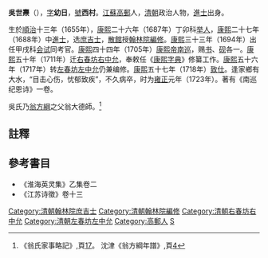 '''吳世燾'''（{{bd|1655年||1723年|catIdx=W吳}}），[[表字|字]]'''幼日'''，[[號|號]]'''西村'''。[[江蘇|江蘇]][[高郵|高郵]]人，[[清朝|清朝]]政治人物，[[進士|進士]]出身。

生於[[順治|順治]]十三年（1655年），[[康熙|康熙]]二十六年（1687年）丁卯科[[举人|举人]]，[[康熙|康熙]]二十七年（1688年）中[[進士|進士]]，选[[庶吉士|庶吉士]]，[[散館|散館]]授[[翰林院編修|翰林院編修]]。[[康熙|康熙]]三十三年（1694年）出任甲戌科[[会试|会试]]同考官。[[康熙|康熙]]四十四年（1705年）[[康熙帝南巡|康熙帝南巡]]，赐[[书|书]]、[[砚|砚]]各一。[[康熙|康熙]]五十年（1711年）迁[[右春坊|右春坊]][[右中允|右中允]]，奉敕任《[[康熙字典|康熙字典]]》修纂工作。[[康熙|康熙]]五十六年（1717年）转[[左春坊|左春坊]][[左中允|左中允]]仍兼编修。[[康熙|康熙]]五十七年（1718年）[[致仕|致仕]]。逢家鄉有大水，“目击心伤，忧郁致疾”，不久病卒，时为[[雍正|雍正]]元年（1723年）。著有《南巡纪恩诗》一卷。

吳氏乃[[翁方綱|翁方綱]]之父翁大德師。<ref>《翁氏家事略記》,頁[http://tw.myblog.yahoo.com/jw!ob4NscCdAxS_yWJbxTvlgfR./article?mid=18873 17]{{dead link|date=2018年2月 |bot=InternetArchiveBot |fix-attempted=yes }}。 沈津《翁方綱年譜》,頁[http://tw.myblog.yahoo.com/jw!ob4NscCdAxS_yWJbxTvlgfR./article?mid=4658 4]{{dead link|date=2018年2月 |bot=InternetArchiveBot |fix-attempted=yes }} </ref>

==註釋==
{{reflist}}

==參考書目==
* 《淮海英灵集》乙集卷二
* 《江苏诗徵》卷十三

{{康熙二十七年戊辰科殿試金榜}}
{{DEFAULTSORT:Wu吳}}

[[Category:清朝翰林院庶吉士|Category:清朝翰林院庶吉士]]
[[Category:清朝翰林院編修|Category:清朝翰林院編修]]
[[Category:清朝右春坊右中允|Category:清朝右春坊右中允]]
[[Category:清朝左春坊左中允|Category:清朝左春坊左中允]]
[[Category:高郵人|Category:高郵人]]
[[Category:吳姓|S]]